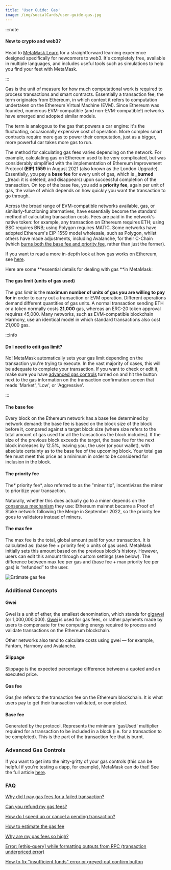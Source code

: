 ```yaml
---
title: 'User Guide: Gas'
image: /img/socialCards/user-guide-gas.jpg
---
```



<CustomLayout />

:::note

#### New to crypto and web3?

Head to [MetaMask Learn](https://learn.metamask.io/) for a straightforward learning experience designed specifically for newcomers to web3. It's completely free, available in multiple languages, and includes useful tools such as simulations to help you find your feet with MetaMask.

:::

Gas is the unit of measure for how much computational work is required to process transactions and smart contracts. Essentially a transaction fee, the term originates from Ethereum, in which context it refers to computation undertaken on the Ethereum Virtual Machine (EVM). Since Ethereum was founded, numerous EVM-compatible (and non-EVM-compatible!) networks have emerged and adopted similar models.

The term is analogous to the gas that powers a car engine: it's the fluctuating, occasionally expensive cost of operation. More complex smart contracts require more gas to power their computation, just as a bigger, more powerful car takes more gas to run.

The method for calculating gas fees varies depending on the network. For example, calculating gas on Ethereum used to be very complicated, but was considerably simplified with the implementation of Ethereum Improvement Protocol **(EIP) 1559** in August 2021 (also known as the London Upgrade). Essentially, you pay a **base fee** for every unit of gas, which is **_burned _**(read: it is deleted, and disappears) upon successful completion of the transaction. On top of the base fee, you add a **priority fee**, again per unit of gas, the value of which depends on how quickly you want the transaction to go through.

Across the broad range of EVM-compatible networks available, gas, or similarly-functioning alternatives, have essentially become the standard method of calculating transaction costs. Fees are paid in the network's native token: for example, any transaction on Ethereum requires ETH; using BSC requires BNB; using Polygon requires MATIC. Some networks have adopted Ethereum's EIP-1559 model wholesale, such as Polygon, whilst others have made adjustments, including Avalanche, for their C-Chain (which [burns both the base fee and priority fee](https://docs.avax.network/learn/platform-overview/transaction-fees/#c-chain-fees), rather than just the former).

If you want to read a more in-depth look at how gas works on Ethereum, see [here](https://ethereum.org/en/developers/docs/gas/).

Here are some **essential details for dealing with gas **in MetaMask:

#### **The gas limit (units of gas used)**

The _gas limit_ is the **maximum number of units of gas you are willing to pay for** in order to carry out a transaction or EVM operation. Different operations demand different quantities of gas units. A normal transaction sending ETH or a token normally costs **21,000** gas, whereas an ERC-20 token approval requires 45,000. Many networks, such as EVM-compatible blockchain Harmony, use an identical model in which standard transactions also cost 21,000 gas.

:::info

#### Do I need to edit gas limit?

No! MetaMask automatically sets your gas limit depending on the transaction you're trying to execute. In the vast majority of cases, this will be adequate to complete your transaction. If you want to check or edit it, make sure you have [advanced gas controls](/transactions-and-gas/gas-fees/how-to-customize-gas-settings) turned on and hit the button next to the gas information on the transaction confirmation screen that reads 'Market', 'Low', or 'Aggressive'.

:::

#### **The base fee**

Every block on the Ethereum network has a base fee determined by network demand: the base fee is based on the block size of the block before it, compared against a target block size (where size refers to the total amount of gas used for all the transactions the block includes). If the size of the previous block exceeds the target, the base fee for the next block increases by 12.5%, leaving you, the user (or your wallet), with absolute certainty as to the base fee of the upcoming block. Your total gas fee must meet this price as a minimum in order to be considered for inclusion in the block.

#### **The priority fee**

The* priority fee*, also referred to as the "miner tip", incentivizes the miner to prioritize your transaction.

Naturally, whether this does actually go to a miner depends on the [consensus mechanism](/getting-started/learn-the-basics-of-blockchains-and-ethereum-miners-and-validators-gas-cryptocurrencies-and-nfts-block-explorer-networks-etc) they use: Ethereum mainnet became a Proof of Stake network following the Merge in September 2022, so the priority fee goes to validators instead of miners.

#### **The max fee**

The max fee is the total, global amount paid for your transaction. It is calculated as: (base fee + priority fee) x units of gas used. MetaMask initially sets this amount based on the previous block's history. However, users can edit this amount through custom settings (see below). The difference between max fee per gas and (base fee + max priority fee per gas) is “refunded” to the user.

<div class="center-container">
  <div class="img-large">
    <img
      src={
        require("../../../img/transactions-and-gas/gas-fees/user-guide-gas/Estimate_gas_fee.png")
          .default
      }
      alt="Estimate gas fee"
    />
  </div>
</div>

### **Additional Concepts**

#### **Gwei**

Gwei is a unit of ether, the smallest denomination, which stands for [gigawei](https://ethgasstation.info/blog/gwei/) (or 1,000,000,000). [Gwei](https://www.investopedia.com/terms/g/gwei-ethereum.asp) is used for gas fees, or rather payments made by users to compensate for the computing energy required to process and validate transactions on the Ethereum blockchain.

Other networks also tend to calculate costs using gwei — for example, Fantom, Harmony and Avalanche.

#### **Slippage**

Slippage is the expected percentage difference between a quoted and an executed price.

#### **Gas fee**

Gas _fee_ refers to the transaction fee on the Ethereum blockchain. It is what users pay to get their transaction validated, or completed.

#### **Base fee**

Generated by the protocol. Represents the minimum 'gasUsed' multiplier required for a transaction to be included in a block (i.e. for a transaction to be completed). This is the part of the transaction fee that is burnt.

### **Advanced Gas Controls**

If you want to get into the nitty-gritty of your gas controls (this can be helpful if you're testing a dapp, for example), MetaMask can do that! See the full article [here](/transactions-and-gas/gas-fees/how-to-customize-gas-settings).

### **FAQ**

[Why did I pay gas fees for a failed transaction?](/transactions-and-gas/gas-fees/why-did-i-pay-gas-fees-for-a-failed-transaction)

[Can you refund my gas fees?](/transactions-and-gas/gas-fees/refunding-gas-fees)

[How do I speed up or cancel a pending transaction?](/transactions-and-gas/transactions/how-to-speed-up-or-cancel-a-pending-transaction)

[How to estimate the gas fee](/transactions-and-gas/gas-fees/how-to-estimate-the-gas-fee)

[Why are my gas fees so high?](/transactions-and-gas/gas-fees/why-are-my-gas-fees-so-high)

[Error: [ethjs-query] while formatting outputs from RPC (transaction underpriced error)](/troubleshooting/error-ethjs-query-while-formatting-outputs-from-rpc-transaction-underpriced-error)

[How to fix "insufficient funds" error or greyed-out confirm button](/troubleshooting/how-to-fix-insufficient-funds-error-or-greyed-out-confirm-button)
